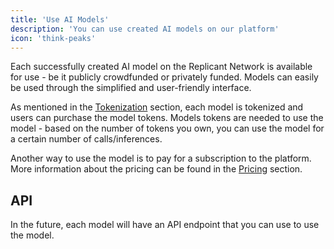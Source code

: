 ```yaml
---
title: 'Use AI Models'
description: 'You can use created AI models on our platform'
icon: 'think-peaks'
---
```


Each successfully created AI model on the Replicant Network is available for use - be it publicly crowdfunded or privately funded. Models can easily be used through the simplified and user-friendly interface.

As mentioned in the [Tokenization](/marketplace/tokenization) section, each model is tokenized and users can purchase the model tokens. Models tokens are needed to use the model - based on the number of tokens you own, you can use the model for a certain number of calls/inferences.

Another way to use the model is to pay for a subscription to the platform. More information about the pricing can be found in the [Pricing](/marketplace/pricing) section.

## API

In the future, each model will have an API endpoint that you can use to use the model.